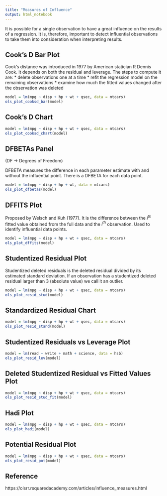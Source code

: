 ```yaml
---
title: "Measures of Influence"
output: html_notebook
---
```


It is possible for a single observation to have a great influence on the results
of a regression. It is, therefore, important to detect influential observations
to take them into consideration when interpreting results.

## Cook's D Bar Plot

Cook's distance was introduced in 1977 by American statician R Dennis Cook. It
depends on both the residual and leverage. The steps to compute it are:
*   delete observations one at a time
*   refit the regression model on the remaining observations
*   examine how much the fitted values changed after the observation was deleted
```r
model = lm(mpg ~ disp + hp + wt + qsec, data = mtcars)
ols_plot_cooksd_bar(model)
```

## Cook's D Chart
```r
model = lm(mpg ~ disp + hp + wt + qsec, data = mtcars)
ols_plot_cooksd_chart(model)
```
## DFBETAs Panel

(DF -> Degrees of Freedom)

DFBETA measures the difference in each parameter estimate with and without the
influential point. There is a DFBETA for each data point.

```r
model = lm(mpg ~ disp + hp + wt, data = mtcars)
ols_plot_dfbetas(model)
```

## DFFITS Plot

Proposed by Welsch and Kuh (1977). It is the difference between the $i^{th}$
fitted value obtained from the full data and the $i^{th}$ observation. Used to
identify influential data points.

```r
model = lm(mpg ~ disp + hp + wt + qsec, data = mtcars)
ols_plot_dffits(model)
```

## Studentized Residual Plot

Studentized deleted residuals is the deleted residual divided by its estimated
standard deviation. If an observation has a studentized deleted residual larger
than 3 (absolute value) we call it an outlier.
```r
model = lm(mpg ~ disp + hp + wt + qsec, data = mtcars)
ols_plot_resid_stud(model)
```

## Standardized Residual Chart

```r
model = lm(mpg ~ disp + hp + wt + qsec, data = mtcars)
ols_plot_resid_stand(model)
```

## Studentized Residuals vs Leverage Plot


```r
model = lm(read ~ write + math + science, data = hsb)
ols_plot_resid_lev(model)
```

## Deleted Studentized Residual vs Fitted Values Plot

```r
model = lm(mpg ~ disp + hp + wt + qsec, data = mtcars)
ols_plot_resid_stud_fit(model)
```

## Hadi Plot

```r
model = lm(mpg ~ disp + hp + wt + qsec, data = mtcars)
ols_plot_hadi(model)
```

## Potential Residual Plot

```r
model = lm(mpg ~ disp + hp + wt + qsec, data = mtcars)
ols_plot_resid_pot(model)
```


## Reference
https://olsrr.rsquaredacademy.com/articles/influence_measures.html



